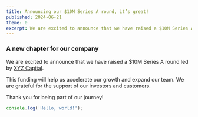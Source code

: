 ```yaml
---
title: Announcing our $10M Series A round, it’s great!
published: 2024-06-21
theme: 0
excerpt: We are excited to announce that we have raised a $10M Series A round led by XYZ Capital. This funding will help us accelerate our growth and expand our team.
---
```



### A new chapter for our company

<Logo />

We are excited to announce that we have raised a $10M Series A round led by [XYZ Capital](https://xyzcapital.com).

This funding will help us accelerate our growth and expand our team. We are grateful for the support of our investors and customers.

Thank you for being part of our journey!

```js
console.log('Hello, world!');
```
